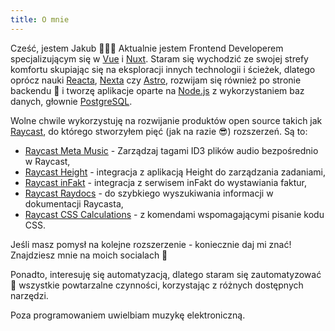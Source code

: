 ```yaml
---
title: O mnie
---
```


Cześć, jestem Jakub 🧑🏼‍💻 Aktualnie jestem Frontend Developerem specjalizującym się w [Vue](https://vuejs.org/) i [Nuxt](https://nuxtjs.org/). Staram się wychodzić ze swojej strefy komfortu skupiając się na eksploracji innych technologii i ścieżek, dlatego oprócz nauki [Reacta](https://react.dev/), [Nexta](https://nextjs.org/) czy [Astro](https://astro.build/), rozwijam się również po stronie backendu 👀 i tworzę aplikacje oparte na [Node.js](https://nodejs.org/en) z wykorzystaniem baz danych, głownie [PostgreSQL](https://www.postgresql.org/).

Wolne chwile wykorzystuję na rozwijanie produktów open source takich jak [Raycast](https://www.raycast.com/teziovsky), do którego stworzyłem pięć (jak na razie 😎) rozszerzeń. Są to:

- [Raycast Meta Music](https://www.raycast.com/teziovsky/meta-music) - Zarządzaj tagami ID3 plików audio bezpośrednio w Raycast,
- [Raycast Height](https://www.raycast.com/teziovsky/height) - integracja z aplikacją Height do zarządzania zadaniami,
- [Raycast inFakt](https://www.raycast.com/teziovsky/infakt) - integracja z serwisem inFakt do wystawiania faktur,
- [Raycast Raydocs](https://www.raycast.com/teziovsky/raydocs) - do szybkiego wyszukiwania informacji w dokumentacji Raycasta,
- [Raycast CSS Calculations](https://www.raycast.com/teziovsky/css-calculations/commands) - z komendami wspomagającymi pisanie kodu CSS.

Jeśli masz pomysł na kolejne rozszerzenie - koniecznie daj mi znać! Znajdziesz mnie na moich socialach 💬

Ponadto, interesuję się automatyzacją, dlatego staram się zautomatyzować 🤖 wszystkie powtarzalne czynności, korzystając z różnych dostępnych narzędzi.

Poza programowaniem uwielbiam muzykę elektroniczną.
